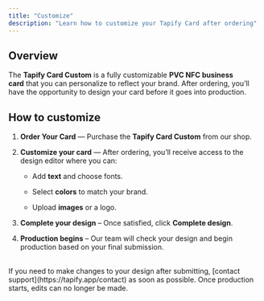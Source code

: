 ```yaml
---
title: "Customize"
description: "Learn how to customize your Tapify Card after ordering"
---
```


## Overview

The **Tapify Card Custom** is a fully customizable **PVC NFC business card** that you can personalize to reflect your brand. After ordering, you’ll have the opportunity to design your card before it goes into production.

## How to customize&#x20;

1. **Order Your Card** — Purchase the **Tapify Card Custom** from our shop.

2. **Customize your card** — After ordering, you’ll receive access to the design editor where you can:

   * Add **text** and choose fonts.

   * Select **colors** to match your brand.

   * Upload **images** or a logo.

3. **Complete your design** – Once satisfied, click **Complete design**.

4. **Production begins** – Our team will check your design and begin production based on your final submission.

<br />

<Warning>
  If you need to make changes to your design after submitting, [contact support](https://tapify.app/contact) as soon as possible. Once production starts, edits can no longer be made.&#x20;
</Warning>